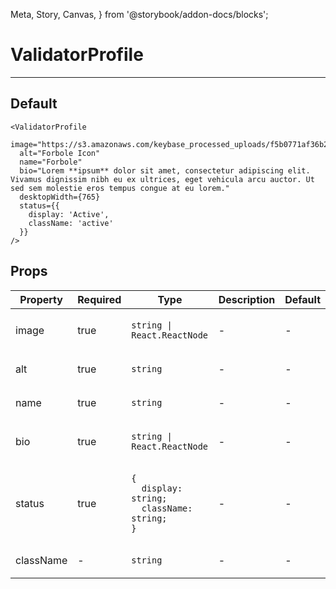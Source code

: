   Meta, Story, Canvas,
} from '@storybook/addon-docs/blocks';


<Meta title="ValidatorProfile" component={ValidatorProfile} />

# ValidatorProfile
---

## Default
<Canvas>
  <Story name="Default">
    <ValidatorProfile
      image="https://s3.amazonaws.com/keybase_processed_uploads/f5b0771af36b2e3d6a196a29751e1f05_360_360.jpeg"
      alt="Forbole Icon"
      name="Forbole"
      bio="Lorem **ipsum** dolor sit amet, consectetur adipiscing elit. Vivamus dignissim nibh eu ex ultrices, eget vehicula arcu auctor. Ut sed sem molestie eros tempus congue at eu lorem."
      desktopWidth={765}
      keyBase={{
        display: '12345678910',
        verified: true,
        url: 'https://keybase.io'
      }}
      website="https://www.forbole.com/"
      status={{
        display: 'Active',
        className: 'active'
      }}
    />
  </Story>
</Canvas>

```
<ValidatorProfile
  image="https://s3.amazonaws.com/keybase_processed_uploads/f5b0771af36b2e3d6a196a29751e1f05_360_360.jpeg"
  alt="Forbole Icon"
  name="Forbole"
  bio="Lorem **ipsum** dolor sit amet, consectetur adipiscing elit. Vivamus dignissim nibh eu ex ultrices, eget vehicula arcu auctor. Ut sed sem molestie eros tempus congue at eu lorem."
  desktopWidth={765}
  status={{
    display: 'Active',
    className: 'active'
  }}
/>
```

## Props
<table>
<thead>
  <tr>
    <th>Property</th>
    <th>Required</th>
    <th>Type</th>
    <th>Description</th>
    <th>Default</th>
  </tr>
  </thead>
  <tbody>

  <tr>
    <td>image</td>
    <td>true</td>
    <td>

`string | React.ReactNode`

  </td>
    <td>-</td>
    <td>-</td>
  </tr>

  <tr>
    <td>alt</td>
    <td>true</td>
    <td>

`string`

  </td>
    <td>-</td>
    <td>-</td>
  </tr>

<tr>
    <td>name</td>
    <td>true</td>
    <td>

`string`

  </td>
    <td>-</td>
    <td>-</td>
  </tr>

<tr>
    <td>bio</td>
    <td>true</td>
    <td>

`string | React.ReactNode`

  </td>
    <td>-</td>
    <td>-</td>
  </tr>

<tr>
    <td>status</td>
    <td>true</td>
    <td>

```
{
  display: string;
  className: string;
}
```

  </td>
    <td>-</td>
    <td>-</td>
  </tr>

  <tr>
    <td>className</td>
    <td>-</td>
    <td>

`string`

  </td>
    <td>-</td>
    <td>-</td>
  </tr>
  </tbody>
</table>
<br/>
